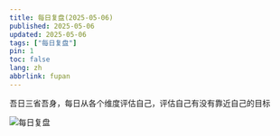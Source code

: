 ```yaml
---
title: 每日复盘(2025-05-06)
published: 2025-05-06
updated: 2025-05-06
tags: ["每日复盘"]
pin: 1
toc: false
lang: zh
abbrlink: fupan
---
```


吾日三省吾身，每日从各个维度评估自己，评估自己有没有靠近自己的目标

![每日复盘](https://picture.questionlearn.cn/blog/picture/1746539992821.png)
